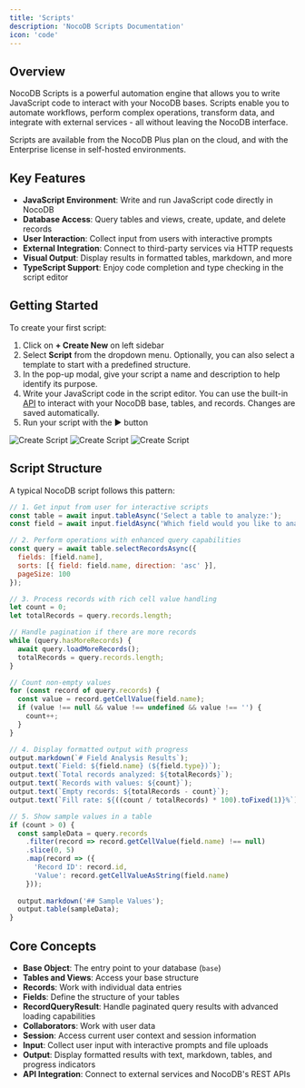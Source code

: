 ```yaml
---
title: 'Scripts'
description: 'NocoDB Scripts Documentation'
icon: 'code'
---
```


## Overview

NocoDB Scripts is a powerful automation engine that allows you to write JavaScript code to interact with your NocoDB bases. Scripts enable you to automate workflows, perform complex operations, transform data, and integrate with external services - all without leaving the NocoDB interface.

<Callout type="info">Scripts are available from the NocoDB Plus plan on the cloud, and with the Enterprise license in self-hosted environments.</Callout>

## Key Features

- **JavaScript Environment**: Write and run JavaScript code directly in NocoDB
- **Database Access**: Query tables and views, create, update, and delete records
- **User Interaction**: Collect input from users with interactive prompts
- **External Integration**: Connect to third-party services via HTTP requests
- **Visual Output**: Display results in formatted tables, markdown, and more
- **TypeScript Support**: Enjoy code completion and type checking in the script editor

## Getting Started

To create your first script:

1. Click on **+ Create New** on left sidebar
2. Select **Script** from the dropdown menu. Optionally, you can also select a template to start with a predefined structure.
3. In the pop-up modal, give your script a name and description to help identify its purpose.
4. Write your JavaScript code in the script editor. You can use the built-in [API](/docs/scripts/api-reference) to interact with your NocoDB base, tables, and records. Changes are saved automatically.
5. Run your script with the ▶️ button

![Create Script](/img/v2/scripts/create-script-2.png)
![Create Script](/img/v2/scripts/create-script-3.png)
![Create Script](/img/v2/scripts/create-script-4.png)

## Script Structure

A typical NocoDB script follows this pattern:

```javascript
// 1. Get input from user for interactive scripts
const table = await input.tableAsync('Select a table to analyze:');
const field = await input.fieldAsync('Which field would you like to analyze?', table);

// 2. Perform operations with enhanced query capabilities
const query = await table.selectRecordsAsync({
  fields: [field.name],
  sorts: [{ field: field.name, direction: 'asc' }],
  pageSize: 100
});

// 3. Process records with rich cell value handling
let count = 0;
let totalRecords = query.records.length;

// Handle pagination if there are more records
while (query.hasMoreRecords) {
  await query.loadMoreRecords();
  totalRecords = query.records.length;
}

// Count non-empty values
for (const record of query.records) {
  const value = record.getCellValue(field.name);
  if (value !== null && value !== undefined && value !== '') {
    count++;
  }
}

// 4. Display formatted output with progress
output.markdown(`# Field Analysis Results`);
output.text(`Field: ${field.name} (${field.type})`);
output.text(`Total records analyzed: ${totalRecords}`);
output.text(`Records with values: ${count}`);
output.text(`Empty records: ${totalRecords - count}`);
output.text(`Fill rate: ${((count / totalRecords) * 100).toFixed(1)}%`);

// 5. Show sample values in a table
if (count > 0) {
  const sampleData = query.records
    .filter(record => record.getCellValue(field.name) !== null)
    .slice(0, 5)
    .map(record => ({
      'Record ID': record.id,
      'Value': record.getCellValueAsString(field.name)
    }));
  
  output.markdown('## Sample Values');
  output.table(sampleData);
}
```

## Core Concepts

- **Base Object**: The entry point to your database (`base`)
- **Tables and Views**: Access your base structure
- **Records**: Work with individual data entries
- **Fields**: Define the structure of your tables
- **RecordQueryResult**: Handle paginated query results with advanced loading capabilities
- **Collaborators**: Work with user data
- **Session**: Access current user context and session information
- **Input**: Collect user input with interactive prompts and file uploads
- **Output**: Display formatted results with text, markdown, tables, and progress indicators
- **API Integration**: Connect to external services and NocoDB's REST APIs


